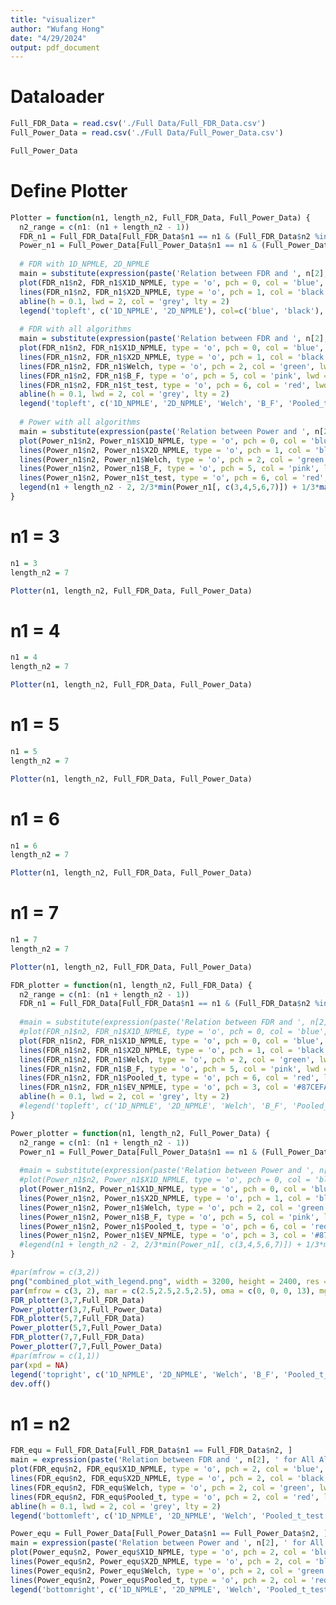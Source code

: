 ```yaml
---
title: "visualizer"
author: "Wufang Hong"
date: "4/29/2024"
output: pdf_document
---
```


# Dataloader

```r
Full_FDR_Data = read.csv('./Full Data/Full_FDR_Data.csv')
Full_Power_Data = read.csv('./Full Data/Full_Power_Data.csv')
```

```r
Full_Power_Data
```


# Define Plotter

```r
Plotter = function(n1, length_n2, Full_FDR_Data, Full_Power_Data) {
  n2_range = c(n1: (n1 + length_n2 - 1))
  FDR_n1 = Full_FDR_Data[Full_FDR_Data$n1 == n1 & (Full_FDR_Data$n2 %in% n2_range), ]
  Power_n1 = Full_Power_Data[Full_Power_Data$n1 == n1 & (Full_Power_Data$n2 %in% n2_range), ]
  
  # FDR with 1D_NPMLE, 2D_NPMLE
  main = substitute(expression(paste('Relation between FDR and ', n[2], ' for 1D_NPMLE and 2D_NPMLE when ', n[1] == N1)), list(N1 = n1))
  plot(FDR_n1$n2, FDR_n1$X1D_NPMLE, type = 'o', pch = 0, col = 'blue', lwd = 2, xlab = expression(n[2]), ylab = 'FDR', main = eval(main), cex.main = 0.8, ylim = c(0, 0.2))
  lines(FDR_n1$n2, FDR_n1$X2D_NPMLE, type = 'o', pch = 1, col = 'black', lwd = 2)
  abline(h = 0.1, lwd = 2, col = 'grey', lty = 2)
  legend('topleft', c('1D_NPMLE', '2D_NPMLE'), col=c('blue', 'black'), pch = c(0, 1), lwd=2, lty = 1, cex = 0.6)
  
  # FDR with all algorithms
  main = substitute(expression(paste('Relation between FDR and ', n[2], ' for All Algorithms when ', n[1] == N1)), list(N1 = n1))
  plot(FDR_n1$n2, FDR_n1$X1D_NPMLE, type = 'o', pch = 0, col = 'blue', lwd = 2, xlab = expression(n[2]), ylab = 'FDR', main = eval(main), cex.main = 0.8, ylim = c(0, max(FDR_n1[, c(3,4,5,6,7)])))
  lines(FDR_n1$n2, FDR_n1$X2D_NPMLE, type = 'o', pch = 1, col = 'black', lwd = 2)
  lines(FDR_n1$n2, FDR_n1$Welch, type = 'o', pch = 2, col = 'green', lwd = 2)
  lines(FDR_n1$n2, FDR_n1$B_F, type = 'o', pch = 5, col = 'pink', lwd = 2)
  lines(FDR_n1$n2, FDR_n1$t_test, type = 'o', pch = 6, col = 'red', lwd = 2)
  abline(h = 0.1, lwd = 2, col = 'grey', lty = 2)
  legend('topleft', c('1D_NPMLE', '2D_NPMLE', 'Welch', 'B_F', 'Pooled_t_test'), col=c('blue', 'black', 'green', 'pink', 'red'), pch = c(0,1,2,5,6), lwd=2, lty = 1, cex = 0.6)
  
  # Power with all algorithms
  main = substitute(expression(paste('Relation between Power and ', n[2], ' for All Algorithms when ', n[1] == N1)), list(N1 = n1))
  plot(Power_n1$n2, Power_n1$X1D_NPMLE, type = 'o', pch = 0, col = 'blue', lwd = 2, xlab = expression(n[2]), ylab = 'Power', main = eval(main), cex.main = 0.8, ylim = c(min(Power_n1[, c(3,4,5,6,7)]), max(Power_n1[, c(3,4,5,6,7)])))
  lines(Power_n1$n2, Power_n1$X2D_NPMLE, type = 'o', pch = 1, col = 'black', lwd = 2)
  lines(Power_n1$n2, Power_n1$Welch, type = 'o', pch = 2, col = 'green', lwd = 2)
  lines(Power_n1$n2, Power_n1$B_F, type = 'o', pch = 5, col = 'pink', lwd = 2)
  lines(Power_n1$n2, Power_n1$t_test, type = 'o', pch = 6, col = 'red', lwd = 2)
  legend(n1 + length_n2 - 2, 2/3*min(Power_n1[, c(3,4,5,6,7)]) + 1/3*max(Power_n1[, c(3,4,5,6,7)]), c('1D_NPMLE', '2D_NPMLE', 'Welch', 'B_F', 'Pooled_t_test'), col=c('blue', 'black', 'green', 'pink', 'red'), pch = c(0,1,2,5,6), lwd=2, lty = 1, cex = 0.6)
}
```


# n1 = 3

```r
n1 = 3
length_n2 = 7
```

```r
Plotter(n1, length_n2, Full_FDR_Data, Full_Power_Data)
```
# n1 = 4

```r
n1 = 4
length_n2 = 7
```

```r
Plotter(n1, length_n2, Full_FDR_Data, Full_Power_Data)
```

# n1 = 5

```r
n1 = 5
length_n2 = 7
```

```r
Plotter(n1, length_n2, Full_FDR_Data, Full_Power_Data)
```

# n1 = 6

```r
n1 = 6
length_n2 = 7
```

```r
Plotter(n1, length_n2, Full_FDR_Data, Full_Power_Data)
```

# n1 = 7

```r
n1 = 7
length_n2 = 7
```

```r
Plotter(n1, length_n2, Full_FDR_Data, Full_Power_Data)
```

```r
FDR_plotter = function(n1, length_n2, Full_FDR_Data) {
  n2_range = c(n1: (n1 + length_n2 - 1))
  FDR_n1 = Full_FDR_Data[Full_FDR_Data$n1 == n1 & (Full_FDR_Data$n2 %in% n2_range), ]
  
  #main = substitute(expression(paste('Relation between FDR and ', n[2], ' for All Algorithms when ', n[1] == N1)), list(N1 = n1))
  #plot(FDR_n1$n2, FDR_n1$X1D_NPMLE, type = 'o', pch = 0, col = 'blue', lwd = 2, xlab = expression(n[2]), ylab = 'FDR', main = eval(main), cex.main = 0.8, ylim = c(0, max(FDR_n1[, c(3,4,5,6,7)])))
  plot(FDR_n1$n2, FDR_n1$X1D_NPMLE, type = 'o', pch = 0, col = 'blue', lwd = 2, xlab = expression(n[2]), ylab = 'FDR', ylim = c(0, max(FDR_n1[, c(3,4,5,6,7,8)], 0.1)), cex.lab = 1)
  lines(FDR_n1$n2, FDR_n1$X2D_NPMLE, type = 'o', pch = 1, col = 'black', lwd = 2)
  lines(FDR_n1$n2, FDR_n1$Welch, type = 'o', pch = 2, col = 'green', lwd = 2)
  lines(FDR_n1$n2, FDR_n1$B_F, type = 'o', pch = 5, col = 'pink', lwd = 2)
  lines(FDR_n1$n2, FDR_n1$Pooled_t, type = 'o', pch = 6, col = 'red', lwd = 2)
  lines(FDR_n1$n2, FDR_n1$EV_NPMLE, type = 'o', pch = 3, col = '#87CEFA', lwd = 2)
  abline(h = 0.1, lwd = 2, col = 'grey', lty = 2)
  #legend('topleft', c('1D_NPMLE', '2D_NPMLE', 'Welch', 'B_F', 'Pooled_t_test'), col=c('blue', 'black', 'green', 'pink', 'red'), pch = c(0,1,2,5,6), lwd=2, lty = 1, cex = 0.6)
}

Power_plotter = function(n1, length_n2, Full_Power_Data) {
  n2_range = c(n1: (n1 + length_n2 - 1))
  Power_n1 = Full_Power_Data[Full_Power_Data$n1 == n1 & (Full_Power_Data$n2 %in% n2_range), ]
  
  #main = substitute(expression(paste('Relation between Power and ', n[2], ' for All Algorithms when ', n[1] == N1)), list(N1 = n1))
  #plot(Power_n1$n2, Power_n1$X1D_NPMLE, type = 'o', pch = 0, col = 'blue', lwd = 2, xlab = expression(n[2]), ylab = 'Power', main = eval(main), cex.main = 0.8, ylim = c(min(Power_n1[, c(3,4,5,6,7)]), max(Power_n1[, c(3,4,5,6,7)])))
  plot(Power_n1$n2, Power_n1$X1D_NPMLE, type = 'o', pch = 0, col = 'blue', lwd = 2, xlab = expression(n[2]), ylab = 'Power', ylim = c(min(Power_n1[, c(3,4,5,6,7,8)]), max(Power_n1[, c(3,4,5,6,7)])), cex.lab = 1)
  lines(Power_n1$n2, Power_n1$X2D_NPMLE, type = 'o', pch = 1, col = 'black', lwd = 2)
  lines(Power_n1$n2, Power_n1$Welch, type = 'o', pch = 2, col = 'green', lwd = 2)
  lines(Power_n1$n2, Power_n1$B_F, type = 'o', pch = 5, col = 'pink', lwd = 2)
  lines(Power_n1$n2, Power_n1$Pooled_t, type = 'o', pch = 6, col = 'red', lwd = 2)
  lines(Power_n1$n2, Power_n1$EV_NPMLE, type = 'o', pch = 3, col = '#87CEFA', lwd = 2)
  #legend(n1 + length_n2 - 2, 2/3*min(Power_n1[, c(3,4,5,6,7)]) + 1/3*max(Power_n1[, c(3,4,5,6,7)]), c('1D_NPMLE', '2D_NPMLE', 'Welch', 'B_F', 'Pooled_t_test'), col=c('blue', 'black', 'green', 'pink', 'red'), pch = c(0,1,2,5,6), lwd=2, lty = 1, cex = 0.6)
}
```


```r
#par(mfrow = c(3,2))
png("combined_plot_with_legend.png", width = 3200, height = 2400, res = 300)
par(mfrow = c(3, 2), mar = c(2.5,2.5,2.5,2.5), oma = c(0, 0, 0, 13), mgp = c(1.5, 0.5, 0))
FDR_plotter(3,7,Full_FDR_Data)
Power_plotter(3,7,Full_Power_Data)
FDR_plotter(5,7,Full_FDR_Data)
Power_plotter(5,7,Full_Power_Data)
FDR_plotter(7,7,Full_FDR_Data)
Power_plotter(7,7,Full_Power_Data)
#par(mfrow = c(1,1))
par(xpd = NA)
legend('topright', c('1D_NPMLE', '2D_NPMLE', 'Welch', 'B_F', 'Pooled_t_test', 'EV_PMLE'), col=c('blue', 'black', 'green', 'pink', 'red', '#87CEFA'), pch = c(0,1,2,5,6,3), lwd=2, lty = 1, cex = 1.5, inset = c(-0.5, -2.66))
dev.off()
```


# n1 = n2

```r
FDR_equ = Full_FDR_Data[Full_FDR_Data$n1 == Full_FDR_Data$n2, ]
main = expression(paste('Relation between FDR and ', n[2], ' for All Algorithms when ', n[1], ' = ', n[2]))
plot(FDR_equ$n2, FDR_equ$X1D_NPMLE, type = 'o', pch = 2, col = 'blue', lwd = 2, xlab = expression(n[2]), ylab = 'FDR', main = main, cex.main = 0.8, ylim = c(0, max(FDR_equ[, c(3,4,5,6)])))
lines(FDR_equ$n2, FDR_equ$X2D_NPMLE, type = 'o', pch = 2, col = 'black', lwd = 2)
lines(FDR_equ$n2, FDR_equ$Welch, type = 'o', pch = 2, col = 'green', lwd = 2)
lines(FDR_equ$n2, FDR_equ$Pooled_t, type = 'o', pch = 2, col = 'red', lwd = 2)
abline(h = 0.1, lwd = 2, col = 'grey', lty = 2)
legend('bottomleft', c('1D_NPMLE', '2D_NPMLE', 'Welch', 'Pooled_t_test'), col=c('blue', 'black', 'green', 'red'), lwd=2, lty = 1, cex = 0.7)
```

```r
Power_equ = Full_Power_Data[Full_Power_Data$n1 == Full_Power_Data$n2, ]
main = expression(paste('Relation between Power and ', n[2], ' for All Algorithms when ', n[1], ' = ', n[2]))
plot(Power_equ$n2, Power_equ$X1D_NPMLE, type = 'o', pch = 2, col = 'blue', lwd = 2, xlab = expression(n[2]), ylab = 'Power', main = main, cex.main = 0.8, ylim = c(0, max(Power_equ[, c(3,4,5,6)])))
lines(Power_equ$n2, Power_equ$X2D_NPMLE, type = 'o', pch = 2, col = 'black', lwd = 2)
lines(Power_equ$n2, Power_equ$Welch, type = 'o', pch = 2, col = 'green', lwd = 2)
lines(Power_equ$n2, Power_equ$Pooled_t, type = 'o', pch = 2, col = 'red', lwd = 2)
legend('bottomright', c('1D_NPMLE', '2D_NPMLE', 'Welch', 'Pooled_t_test'), col=c('blue', 'black', 'green', 'red'), lwd=2, lty = 1, cex = 0.7)
```


